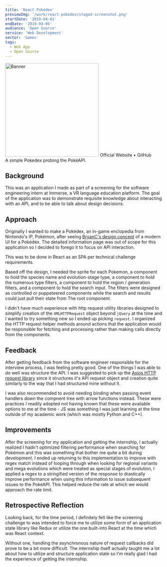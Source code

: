 ```yaml
---
title: 'React Pokédex'
previewImg: '/work/react-pokedex/staged-screenshot.png'
startDate: '2019-04-01'
endDate: '2019-04-05'
audience: 'Open Source'
service: 'Web Development'
sector: 'Games'
tags:
  - Web App
  - Open Source
---
```


<Img alt="Banner" src="/work/react-pokedex/banner-screenshot.png" height="300"/>

<Typography component="div" textAlign="center">
  <Anchor href="https://damsenviet.github.io/react-pokedex/">Official Website</Anchor><span> • </span>
  <Anchor href="https://github.com/DamSenViet/react-pokedex">GitHub</Anchor><br/>
  A simple Pokedex probing the PokéAPI.<br/>
</Typography>

## Background

This was an application I made as part of a screening for the software
engineering intern at Immerse, a VR language education platform. The goal of the
application was to demonstrate requisite knowledge about interacting with an
API, and to be able to talk about design decisions.

## Approach

Originally I wanted to make a Pokédex, an in-game enclopedia from Nintendo's IP,
Pokémon, after seeing [BryanC's design concept](https://dribbble.com/shots/2901787-Pokemon-OG)
of a modern UI for a Pokédex. The detailed information page was out of scope
for this application so I decided to forego it to focus on API interaction.

This was to be done in React as an SPA per technical challenge requirements.

Based off the design, I needed the sprite for each Pokemon, a component to hold
the species name and evolution-stage type, a component to hold the numerous type
filters, a component to hold the region / generation filters, and a component
to hold the search input. The filters were designed as controlled or puppeteered
components while the search and results could just pull their state from The
root component.

I didn't have much experience with http request utility libraries designed to
simplify creation of the `XMLHTTPRequest` object beyond `jQuery` at the time and
I wanted to try something new so I ended up picking `request`. I organized the
HTTP request helper methods around actions that the application would be
responsible for fetching and processing rather than making calls directly from
the components.


## Feedback

After getting feedback from the software engineer responsible for the
interview process, I was feeling pretty good. One of the things I was able to do
well was structure the API. I was suggested to pick up the [Axios HTTP request
library](https://github.com/axios/axios) since it structures it's API request
object and creation quite similarly to the way that I had structured mine
without it.

I was also recommended to avoid needing binding when passing event handlers
down the compnent tree with arrow functions instead. These were practices I
readily adopted not having known that these were available options to me at the
time - JS was something I was just learning at the time outside of my academic
work (which was mostly Python and C++).


## Improvements

After the screening for my application and getting the internship, I actually
realized I hadn't optimized filtering performance when searching for Pokémon and
this was something that bother me quite a bit during development. I ended up
returning to this implementation to improve with regex match instead of looping
through when looking for regional variants and mega evolutions which were
treated as special stages of evolution, I applied a regex to a stringified
version of the response to drastically improve performance when using this
information to issue subsequent issues to the PokéAPI. This helped reduce the
rate at which we would approach the rate limit.


## Retrospective Reflection

Looking back, for the time period, I definitely felt like the screening
challenge to was intended to force me to utilize some form of an
application state library like Redux or utilize the one built-into React at the
time which was React context.

Without one, handling the asynchronous nature of request callbacks did prove
to be a bit more difficult. The internship itself actually taught me a lot
about how to utilize and structure application state so I'm really glad I had
the experience of getting the internship.